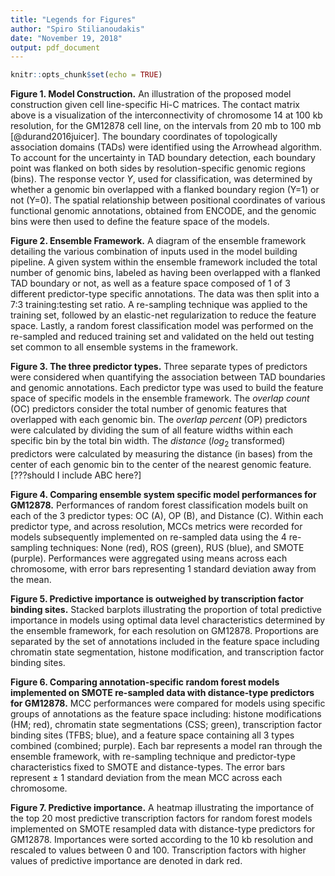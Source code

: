 ```yaml
---
title: "Legends for Figures"
author: "Spiro Stilianoudakis"
date: "November 19, 2018"
output: pdf_document
---
```


```r
knitr::opts_chunk$set(echo = TRUE)
```

**Figure 1. Model Construction.** An illustration of the proposed model construction given cell line-specific Hi-C matrices. The contact matrix above is a visualization of the interconnectivity of chromosome 14 at 100 kb resolution, for the GM12878 cell line, on the intervals from 20 mb to 100 mb [@durand2016juicer]. The boundary coordinates of topologically association domains (TADs) were identified using the Arrowhead algorithm. To account for the uncertainty in TAD boundary detection, each boundary point was flanked on both sides by resolution-specific genomic regions (bins). The response vector $Y$, used for classification, was determined by whether a genomic bin overlapped with a flanked boundary region (Y=1) or not (Y=0). The spatial relationship between positional coordinates of various functional genomic annotations, obtained from ENCODE, and the genomic bins were then used to define the feature space of the models.

**Figure 2. Ensemble Framework.** A diagram of the ensemble framework detailing the various combination of inputs used in the model building pipeline. A given system within the ensemble framework included the total number of genomic bins, labeled as having been overlapped with a flanked TAD boundary or not, as well as a feature space composed of 1 of 3 different predictor-type specific annotations. The data was then split into a 7:3 training:testing set ratio. A re-sampling technique was applied to the training set, followed by an elastic-net regularization to reduce the feature space. Lastly, a random forest classification model was performed on the re-sampled and reduced training set and validated on the held out testing set common to all ensemble systems in the framework.

**Figure 3. The three predictor types.** Three separate types of predictors were considered when quantifying the association between TAD boundaries and genomic annotations. Each predictor type was used to build the feature space of specific models in the ensemble framework. The _overlap count_ (OC) predictors consider the total number of genomic features that overlapped with each genomic bin. The _overlap percent_ (OP) predictors were calculated by dividing the sum of all feature widths within each specific bin by the total bin width. The _distance_ ($log_{2}$ transformed) predictors were calculated by measuring the distance (in bases) from the center of each genomic bin to the center of the nearest genomic feature. [???should I include ABC here?]

**Figure 4. Comparing ensemble system specific model performances for GM12878.** Performances of random forest classification models built on each of the 3 predictor types: OC (A), OP (B), and Distance (C). Within each predictor type, and across resolution, MCCs metrics were recorded for models subsequently implemented on re-sampled data using the 4 re-sampling techniques: None (red), ROS (green), RUS (blue), and SMOTE (purple). Performances were aggregated using means across each chromosome, with error bars representing 1 standard deviation away from the mean. 

**Figure 5. Predictive importance is outweighed by transcription factor binding sites.** Stacked barplots illustrating the proportion of total predictive importance in models using optimal data level characteristics determined by the ensemble framework, for each resolution on GM12878. Proportions are separated by the set of annotations included in the feature space including chromatin state segmentation, histone modification, and transcription factor binding sites. 

**Figure 6. Comparing annotation-specific random forest models implemented on SMOTE re-sampled data with distance-type predictors for GM12878.** MCC performances were compared for models using specific groups of annotations as the feature space including: histone modifications (HM; red), chromatin state segmentations (CSS; green), transcription factor binding sites (TFBS; blue), and a feature space containing all 3 types combined (combined; purple). Each bar represents a model ran through the ensemble framework, with re-sampling technique and predictor-type characteristics fixed to SMOTE and distance-types. The error bars represent $\pm$ 1 standard deviation from the mean MCC across each chromosome.

**Figure 7. Predictive importance.** A heatmap illustrating the importance of the top 20 most predictive transcription factors for random forest models implemented on SMOTE resampled data with distance-type predictors for GM12878. Importances were sorted according to the 10 kb resolution and rescaled to values between 0 and 100. Transcription factors with higher values of predictive importance are denoted in dark red.

<!--
**Figure 7. Comparing $log_{2}$ distance profiles of top predictive transcription factor binding sites by bin class for 10 kb resolution, on GM12878.** Violin plots (top) and plots of differences in quantiles (bottom) between genomic bin class for 4 of the top predictive TFBS determined by the best performing model, including: SMC3 (A), ZNF143 (B), CTCF (C), and RAD21 (D). For the plots of differences in quantiles, the reference group are the genomic bins that did not overlap with a flanked TAD boundary. That is, quantile differences above 0 indicate that bins that overlapped with flanked TAD boundaries exhibited smaller quantiles.
-->



